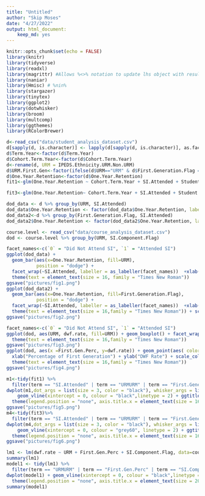 ```yaml
---
title: "Untitled"
author: "Skip Moses"
date: "4/27/2022"
output: html_document:
    keep_md: yes
---
```


```r
knitr::opts_chunk$set(echo = FALSE)
library(knitr)
library(tidyverse)
library(readxl)
library(magrittr) #Allows %<>% notation to update lhs object with resulting value
library(naniar)
library(Hmisc) # %nin%
library(stargazer)
library(tinytex)
library(ggplot2)
library(dotwhisker)
library(broom)
library(multcomp)
library(ggthemes)
library(RColorBrewer)

d<-read_csv("data/student_analysis_dataset.csv")
d[sapply(d, is.character)] <- lapply(d[sapply(d, is.character)], as.factor)
d$Term.Year<-factor(d$Term.Year)
d$Cohort.Term.Year<-factor(d$Cohort.Term.Year)
d<-rename(d, URM = IPEDS.Ethnicity.URM.Non.URM)
d$URM.First.Gen<-factor(ifelse(d$URM=="URM" & d$First.Generation.Flag == "Y", 1, 0 )) #new var, student who is urm and first gen
d$One.Year.Retention<-factor(d$One.Year.Retention)
fit1<-glm(One.Year.Retention ~ Cohort.Term.Year + SI.Attended + Student.Class.Unit.Attempted + Student.Class.Unit.Passed +  URM + Gender.Code + First.Generation.Flag + Academic.Level + Major.1.STEM.Flag + Academic.Standing.Status + HS.GPA + Inst.MD.Persn.Onl.Othr + Course.Fee.Exist.Flag + GE.Class.Flag, family = binomial(link = "logit"), data = d)

fit3<-glm(One.Year.Retention~ Cohort.Term.Year + SI.Attended + Student.Class.Unit.Attempted + Student.Class.Unit.Passed +  URM + Gender.Code + First.Generation.Flag + Academic.Level + Major.1.STEM.Flag + Academic.Standing.Status + HS.GPA + Inst.MD.Persn.Onl.Othr + Course.Fee.Exist.Flag + GE.Class.Flag + SI.Attended:URM +SI.Attended:First.Generation.Flag, family = binomial(link = "logit"), data = d)

dod_data <- d %>% group_by(URM, SI.Attended)
dod_data$One.Year.Retention <- factor(dod_data$One.Year.Retention, labels = c("No", "Yes"))
dod_data2<-d %>% group_by(First.Generation.Flag, SI.Attended)
dod_data2$One.Year.Retention <- factor(dod_data2$One.Year.Retention, labels = c("No", "Yes"))

course.level <- read_csv("data/course_analysis_dataset.csv")
dod <- course.level %>% group_by(URM, SI.Component.Flag)
```

```r
facet_names<-c(`0` = "Did Not Attend SI", `1` = "Attended SI")
ggplot(dod_data) +
  geom_bar(aes(x=One.Year.Retention, fill=URM),
           position = "dodge") +
  facet_wrap(~SI.Attended, labeller = as_labeller(facet_names))  +xlab("One Year Retention")+   ylab("") + theme_few() +
  theme(text = element_text(size = 16, family = "Times New Roman"))
ggsave("pictures/fig1.png")
ggplot(dod_data2) +
  geom_bar(aes(x=One.Year.Retention, fill=First.Generation.Flag),
           position = "dodge") +
  facet_wrap(~SI.Attended, labeller = as_labeller(facet_names))  +xlab("One Year Retention")+    ylab("") + theme_few() +
  theme(text = element_text(size = 16,family = "Times New Roman")) + scale_fill_brewer(name="First\nGeneration",palette = "Reds")
ggsave("pictures/fig2.png")
```

```r
facet_names<-c(`0` = "Did Not Attend SI", `1` = "Attended SI")
ggplot(dod, aes(URM, dwf.rate, fill=URM)) + geom_boxplot() + facet_wrap(~SI.Component.Flag,labeller = as_labeller(facet_names)) + ylab("DWF Rate")+ scale_fill_brewer(palette = "Paired") +theme_bw() +
  theme(text = element_text(size = 16,family = "Times New Roman"))
ggsave("pictures/fig3.png")
ggplot(dod, aes(x =First.Gen.Perc, y=dwf.rate)) + geom_point(aes( color = as.factor(SI.Component.Flag))) +
  xlab("Percentage of First Generation") + ylab("DWF Rate") + scale_colour_brewer(palette = "Reds")+theme_bw() + labs(color = "SI Component Flag")
  theme(text = element_text(size = 16,family = "Times New Roman"))
ggsave("pictures/fig4.png")
```

```r
m1<-tidy(fit1) %>%
  filter(term == "SI.Attended" | term == "URMURM" | term == "First.Generation.FlagY")
dwplot(m1,dot_args = list(size = 3, color = "black"), whisker_args = list(size = 2, color = "grey")) +
    geom_vline(xintercept = 0, colour = "black",linetype = 2) + ggtitle("SI and Equity") + xlab("Confidence Interval") + theme_few() +
  theme(legend.position = "none", axis.title.x = element_text(size = 16, family = "Times New Roman"), title = element_text(size = 16,family = "Times New Roman"), text = element_text(size = 16, family = "Times New Roman"))
ggsave("pictures/fig5.png")
m4<-tidy(fit3)%>%
  filter(term == "SI.Attended" | term == "URMURM" | term == "First.Generation.FlagY" | term == "SI.Attended:URMURM" | term == "SI.Attended:First.Generation.FlagY")
dwplot(m4,dot_args = list(size = 3, color = "black"), whisker_args = list(size = 2, color = "grey")) +
    geom_vline(xintercept = 0, colour = "grey60", linetype = 2) + ggtitle("Interactions SI and Equity")+ xlab("Confidence Interval") + theme_few() +
  theme(legend.position = "none", axis.title.x = element_text(size = 16,family = "Times New Roman"), title = element_text(size = 16),text = element_text(size = 16, family = "Times New Roman"))
ggsave("pictures/fig6.png")
```

```r
lm1 <- lm(dwf.rate ~ URM + First.Gen.Perc + SI.Component.Flag, data=course.level)
summary(lm1)
model1 <- tidy(lm1) %>%
  filter(term == "URMURM" | term == "First.Gen.Perc" | term == "SI.Component.Flag1")
dwplot(model1) + geom_vline(xintercept = 0, colour = "black",linetype = 2) + ggtitle("Model Results DWF Rate and Equity Gaps") + xlab("Confidence Interval") + theme_few() +
  theme(legend.position = "none", axis.title.x = element_text(size = 20), title = element_text(size = 32))
summary(model1)
```